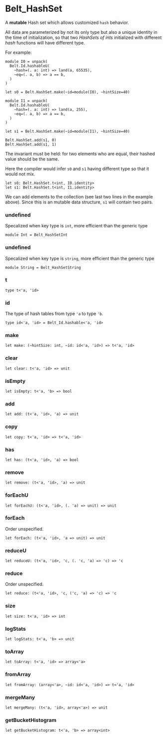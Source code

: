 # Belt_HashSet

<Intro>

A **mutable** Hash set which allows customized `hash` behavior.

  All data are parameterized by not its only type but also a unique identity in
  the time of initialization, so that two _HashSets of ints_ initialized with
  different _hash_ functions will have different type.

  For example:

  ```res prelude
  module I0 = unpack(
    Belt.Id.hashableU(
      ~hash=(. a: int) => land(a, 65535),
      ~eq=(. a, b) => a == b,
    )
  )

  let s0 = Belt.HashSet.make(~id=module(I0), ~hintSize=40)

  module I1 = unpack(
    Belt.Id.hashableU(
      ~hash=(. a: int) => land(a, 255),
      ~eq=(. a, b) => a == b,
    )
  )

  let s1 = Belt.HashSet.make(~id=module(I1), ~hintSize=40)

  Belt.HashSet.add(s1, 0)
  Belt.HashSet.add(s1, 1)
  ```

  The invariant must be held: for two elements who are equal, their hashed
  value should be the same.

  Here the compiler would infer `s0` and `s1` having different type so that it
  would not mix.

  ```res sig
  let s0: Belt.HashSet.t<int, I0.identity>
  let s1: Belt.HashSet.t<int, I1.identity>
  ```

  We can add elements to the collection (see last two lines in the example
  above). Since this is an mutable data structure, `s1` will contain two pairs.

</Intro>


### undefined
Specalized when key type is `int`, more efficient
    than the generic type

```res sig
module Int = Belt_HashSetInt
```

### undefined
Specalized when key type is `string`, more efficient
    than the generic type

```res sig
module String = Belt_HashSetString
```

### t


```res sig
type t<'a, 'id>
```

### id
The type of hash tables from type `'a` to type `'b`.

```res sig
type id<'a, 'id> = Belt_Id.hashable<'a, 'id>
```

### make


```res sig
let make: (~hintSize: int, ~id: id<'a, 'id>) => t<'a, 'id>
```

### clear


```res sig
let clear: t<'a, 'id> => unit
```

### isEmpty


```res sig
let isEmpty: t<'a, 'b> => bool
```

### add


```res sig
let add: (t<'a, 'id>, 'a) => unit
```

### copy


```res sig
let copy: t<'a, 'id> => t<'a, 'id>
```

### has


```res sig
let has: (t<'a, 'id>, 'a) => bool
```

### remove


```res sig
let remove: (t<'a, 'id>, 'a) => unit
```

### forEachU


```res sig
let forEachU: (t<'a, 'id>, (. 'a) => unit) => unit
```

### forEach
Order unspecified.

```res sig
let forEach: (t<'a, 'id>, 'a => unit) => unit
```

### reduceU


```res sig
let reduceU: (t<'a, 'id>, 'c, (. 'c, 'a) => 'c) => 'c
```

### reduce
Order unspecified.

```res sig
let reduce: (t<'a, 'id>, 'c, ('c, 'a) => 'c) => 'c
```

### size


```res sig
let size: t<'a, 'id> => int
```

### logStats


```res sig
let logStats: t<'a, 'b> => unit
```

### toArray


```res sig
let toArray: t<'a, 'id> => array<'a>
```

### fromArray


```res sig
let fromArray: (array<'a>, ~id: id<'a, 'id>) => t<'a, 'id>
```

### mergeMany


```res sig
let mergeMany: (t<'a, 'id>, array<'a>) => unit
```

### getBucketHistogram


```res sig
let getBucketHistogram: t<'a, 'b> => array<int>
```
